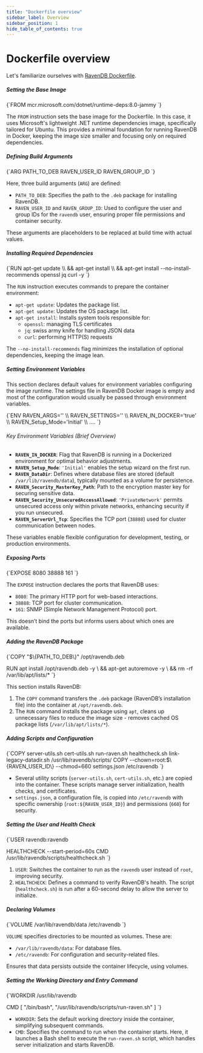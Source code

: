 ```yaml
---
title: "Dockerfile overview"
sidebar_label: Overview
sidebar_position: 1
hide_table_of_contents: true
---
```



# Dockerfile overview

Let's familiarize ourselves with [RavenDB Dockerfile](https://github.com/ravendb/ravendb/blob/v6.2/docker/ravendb-ubuntu/Dockerfile.x64).


##### Setting the Base Image
<TabItem value="bash" label="bash">
<CodeBlock language="bash">
{`FROM mcr.microsoft.com/dotnet/runtime-deps:8.0-jammy
`}
</CodeBlock>
</TabItem>

The `FROM` instruction sets the base image for the Dockerfile.
In this case, it uses Microsoft's lightweight .NET runtime dependencies image, specifically tailored for Ubuntu.
This provides a minimal foundation for running RavenDB in Docker, keeping the image size smaller and focusing only on required dependencies.


##### Defining Build Arguments
<TabItem value="bash" label="bash">
<CodeBlock language="bash">
{`ARG PATH_TO_DEB RAVEN_USER_ID RAVEN_GROUP_ID
`}
</CodeBlock>
</TabItem>

Here, three build arguments (`ARG`) are defined:

- `PATH_TO_DEB`: Specifies the path to the `.deb` package for installing RavenDB.
- `RAVEN_USER_ID` and `RAVEN_GROUP_ID`: Used to configure the user and group IDs for the `ravendb` user, ensuring proper file permissions and container security.

These arguments are placeholders to be replaced at build time with actual values.


##### Installing Required Dependencies
<TabItem value="bash" label="bash">
<CodeBlock language="bash">
{`RUN apt-get update \\
    && apt-get install \\
    && apt-get install --no-install-recommends openssl jq curl -y
`}
</CodeBlock>
</TabItem>


The `RUN` instruction executes commands to prepare the container environment:

- `apt-get update`: Updates the package list.
- `apt-get update`: Updates the OS package list.
- `apt-get install`: Installs system tools responsible for:
    - `openssl`: managing TLS certificates
    - `jq`: swiss army knife for handling JSON data
    - `curl`: performing HTTP(S) requests

The `--no-install-recommends` flag minimizes the installation of optional dependencies, keeping the image lean.


##### Setting Environment Variables

This section declares default values for environment variables configuring the image runtime. The settings file in RavenDB Docker image is empty and most of the configuration would usually be passed through environment variables.

<TabItem value="bash" label="bash">
<CodeBlock language="bash">
{`ENV RAVEN_ARGS='' \\
    RAVEN_SETTINGS='' \\
    RAVEN_IN_DOCKER='true' \\
    RAVEN_Setup_Mode='Initial' \\
    ....
`}
</CodeBlock>
</TabItem>


###### Key Environment Variables (Brief Overview)

- **`RAVEN_IN_DOCKER`**: Flag that RavenDB is running in a Dockerized environment for optimal behavior adjustments.
- **`RAVEN_Setup_Mode`**: `'Initial'` enables the setup wizard on the first run.
- **`RAVEN_DataDir`**: Defines where database files are stored (default `/var/lib/ravendb/data`), typically mounted as a volume for persistence.
- **`RAVEN_Security_MasterKey_Path`**: Path to the encryption master key for securing sensitive data.
- **`RAVEN_Security_UnsecuredAccessAllowed`**: `'PrivateNetwork'` permits unsecured access only within private networks, enhancing security if you run unsecured.
- **`RAVEN_ServerUrl_Tcp`**: Specifies the TCP port (`38888`) used for cluster communication between nodes.

These variables enable flexible configuration for development, testing, or production environments.

##### Exposing Ports
<TabItem value="bash" label="bash">
<CodeBlock language="bash">
{`EXPOSE 8080 38888 161
`}
</CodeBlock>
</TabItem>

The `EXPOSE` instruction declares the ports that RavenDB uses:

- `8080`: The primary HTTP port for web-based interactions.
- `38888`: TCP port for cluster communication.
- `161`: SNMP (Simple Network Management Protocol) port.

This doesn’t bind the ports but informs users about which ones are available.

##### Adding the RavenDB Package
<TabItem value="bash" label="bash">
<CodeBlock language="bash">
{`COPY "$\{PATH_TO_DEB\}" /opt/ravendb.deb

RUN apt install /opt/ravendb.deb -y \\
    && apt-get autoremove -y \\
    && rm -rf /var/lib/apt/lists/*
`}
</CodeBlock>
</TabItem>

This section installs RavenDB:

1. The `COPY` command transfers the `.deb` package (RavenDB’s installation file) into the container at `/opt/ravendb.deb`.
2. The `RUN` command installs the package using `apt`, cleans up unnecessary files to reduce the image size - removes cached OS package lists (`/var/lib/apt/lists/*`).
##### Adding Scripts and Configuration
<TabItem value="bash" label="bash">
<CodeBlock language="bash">
{`COPY server-utils.sh cert-utils.sh run-raven.sh healthcheck.sh link-legacy-datadir.sh /usr/lib/ravendb/scripts/
COPY --chown=root:$\{RAVEN_USER_ID\} --chmod=660 settings.json /etc/ravendb
`}
</CodeBlock>
</TabItem>

- Several utility scripts (`server-utils.sh`, `cert-utils.sh`, etc.) are copied into the container. These scripts manage server initialization, health checks, and certificates.
- `settings.json`, a configuration file, is copied into `/etc/ravendb` with specific ownership (`root:${RAVEN_USER_ID}`) and permissions (`660`) for security.
##### Setting the User and Health Check
<TabItem value="bash" label="bash">
<CodeBlock language="bash">
{`USER ravendb:ravendb

HEALTHCHECK --start-period=60s CMD /usr/lib/ravendb/scripts/healthcheck.sh
`}
</CodeBlock>
</TabItem>

1. `USER`: Switches the container to run as the `ravendb` user instead of `root`, improving security.
2. `HEALTHCHECK`: Defines a command to verify RavenDB's health. The script (`healthcheck.sh`) is run after a 60-second delay to allow the server to initialize.
##### Declaring Volumes
<TabItem value="bash" label="bash">
<CodeBlock language="bash">
{`VOLUME /var/lib/ravendb/data /etc/ravendb
`}
</CodeBlock>
</TabItem>

`VOLUME` specifies directories to be mounted as volumes. These are:

- `/var/lib/ravendb/data`: For database files.
- `/etc/ravendb`: For configuration and security-related files.

Ensures that data persists outside the container lifecycle, using volumes.
##### Setting the Working Directory and Entry Command
<TabItem value="bash" label="bash">
<CodeBlock language="bash">
{`WORKDIR /usr/lib/ravendb

CMD [ "/bin/bash", "/usr/lib/ravendb/scripts/run-raven.sh" ]
`}
</CodeBlock>
</TabItem>

- `WORKDIR`: Sets the default working directory inside the container, simplifying subsequent commands.
- `CMD`: Specifies the command to run when the container starts. Here, it launches a Bash shell to execute the `run-raven.sh` script, which handles server initialization and starts RavenDB.
